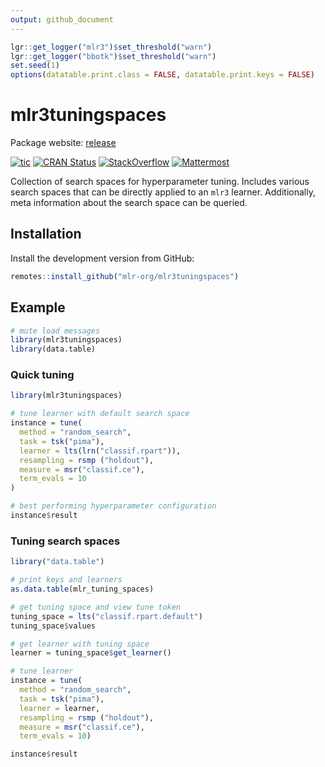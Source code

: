 ```yaml
---
output: github_document
---
```


```r
lgr::get_logger("mlr3")$set_threshold("warn")
lgr::get_logger("bbotk")$set_threshold("warn")
set.seed(1)
options(datatable.print.class = FALSE, datatable.print.keys = FALSE)
```

# mlr3tuningspaces

Package website: [release](https://mlr3tuningspaces.mlr-org.com/)

<!-- badges: start -->
[![tic](https://github.com/mlr-org/mlr3tuningspaces/workflows/tic/badge.svg?branch=main)](https://github.com/mlr-org/mlr3tuningspaces/actions)
[![CRAN Status](https://www.r-pkg.org/badges/version-ago/mlr3tuningspaces)](https://cran.r-project.org/package=mlr3tuningspaces)
[![StackOverflow](https://img.shields.io/badge/stackoverflow-mlr3-orange.svg)](https://stackoverflow.com/questions/tagged/mlr3)
[![Mattermost](https://img.shields.io/badge/chat-mattermost-orange.svg)](https://lmmisld-lmu-stats-slds.srv.mwn.de/mlr_invite/)
<!-- badges: end -->

Collection of search spaces for hyperparameter tuning.
Includes various search spaces that can be directly applied to an `mlr3` learner.
Additionally, meta information about the search space can be queried.

## Installation

Install the development version from GitHub:

```r
remotes::install_github("mlr-org/mlr3tuningspaces")
```

## Example

```r
# mute load messages
library(mlr3tuningspaces)
library(data.table)
```

### Quick tuning

```r
library(mlr3tuningspaces)

# tune learner with default search space
instance = tune(
  method = "random_search",
  task = tsk("pima"),
  learner = lts(lrn("classif.rpart")),
  resampling = rsmp ("holdout"),
  measure = msr("classif.ce"),
  term_evals = 10
)

# best performing hyperparameter configuration
instance$result
```

### Tuning search spaces

```r
library("data.table")

# print keys and learners
as.data.table(mlr_tuning_spaces)

# get tuning space and view tune token
tuning_space = lts("classif.rpart.default")
tuning_space$values

# get learner with tuning space
learner = tuning_space$get_learner()

# tune learner
instance = tune(
  method = "random_search",
  task = tsk("pima"),
  learner = learner,
  resampling = rsmp ("holdout"),
  measure = msr("classif.ce"),
  term_evals = 10)

instance$result
```
